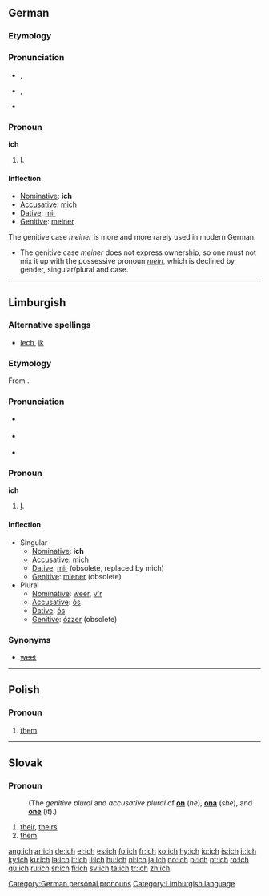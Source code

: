{{see|Ich|ICH}}
==German==

===Etymology===
{{etyl|goh|de}} {{term|ih|lang=goh}}

===Pronunciation===
* {{a|Bavarian}} {{IPA|/iʃ/|/iː/|lang=de}}, {{SAMPA|/iS/|/i:/|lang=de}}
* {{a|High German}} {{IPA|/ɪç/|lang=de}}, {{SAMPA|/IC/|lang=de}}
* {{audio|De-ich.ogg|audio}}

===Pronoun===
'''ich'''

# {{personal|lang=de}} [[I]].

====Inflection====
* [[nominative|Nominative]]: '''ich'''
* [[accusative|Accusative]]: [[mich]]
* [[dative|Dative]]: [[mir]]
* [[genitive|Genitive]]: [[meiner]]

The genitive case ''meiner'' is more and more rarely used in modern German.
* The genitive case ''meiner'' does not express ownership, so one must not mix it up with the possessive pronoun ''[[mein]]'', which is declined by gender, singular/plural and case.

[[Category:German personal pronouns]]

----

== Limburgish ==

=== Alternative spellings ===
* [[iech]], [[ik]]

===Etymology===
From {{proto|Indo-European|egom|lang=li}}.

===Pronunciation===
* {{a|most dialects}} {{IPA:|/ɪx/|lang=li}} 
* {{a|Cleverlandic dialects}} {{IPA|/ik/|lang=li}}
* {{a|Maastrict}} {{IPA|/ix/|lang=li}}

===Pronoun===
'''ich'''

# {{personal|lang=li}} [[I]].

====Inflection====
* Singular
** [[nominative|Nominative]]: '''ich'''
** [[accusative|Accusative]]: [[mich]]
** [[dative|Dative]]: [[mir]] (obsolete, replaced by mich)
** [[genitive|Genitive]]: [[miener]] (obsolete)
* Plural
** [[nominative|Nominative]]: [[weer]], [[v'r]]
** [[accusative|Accusative]]: [[ós]]
** [[dative|Dative]]: [[ós]]
** [[genitive|Genitive]]: [[ózzer]] (obsolete)

=== Synonyms ===
* [[weet]]

[[Category:Limburgish language]]

----

==Polish==

===Pronoun===
{{infl|pl|pronoun}}

# [[them]]

----

==Slovak==

===Pronoun===
{{infl|sk|pronoun}}

:(The ''genitive plural'' and ''accusative plural'' of '''[[on#Slovak|on]]''' (''he''), '''[[ona#Slovak|ona]]''' (''she''), and '''[[ono#Slovak|one]]''' (''it'').)

# [[their]], [[theirs]]
# [[them]]

[[ang:ich]]
[[ar:ich]]
[[de:ich]]
[[el:ich]]
[[es:ich]]
[[fo:ich]]
[[fr:ich]]
[[ko:ich]]
[[hy:ich]]
[[io:ich]]
[[is:ich]]
[[it:ich]]
[[ky:ich]]
[[ku:ich]]
[[la:ich]]
[[lt:ich]]
[[li:ich]]
[[hu:ich]]
[[nl:ich]]
[[ja:ich]]
[[no:ich]]
[[pl:ich]]
[[pt:ich]]
[[ro:ich]]
[[qu:ich]]
[[ru:ich]]
[[sr:ich]]
[[fi:ich]]
[[sv:ich]]
[[ta:ich]]
[[tr:ich]]
[[zh:ich]]